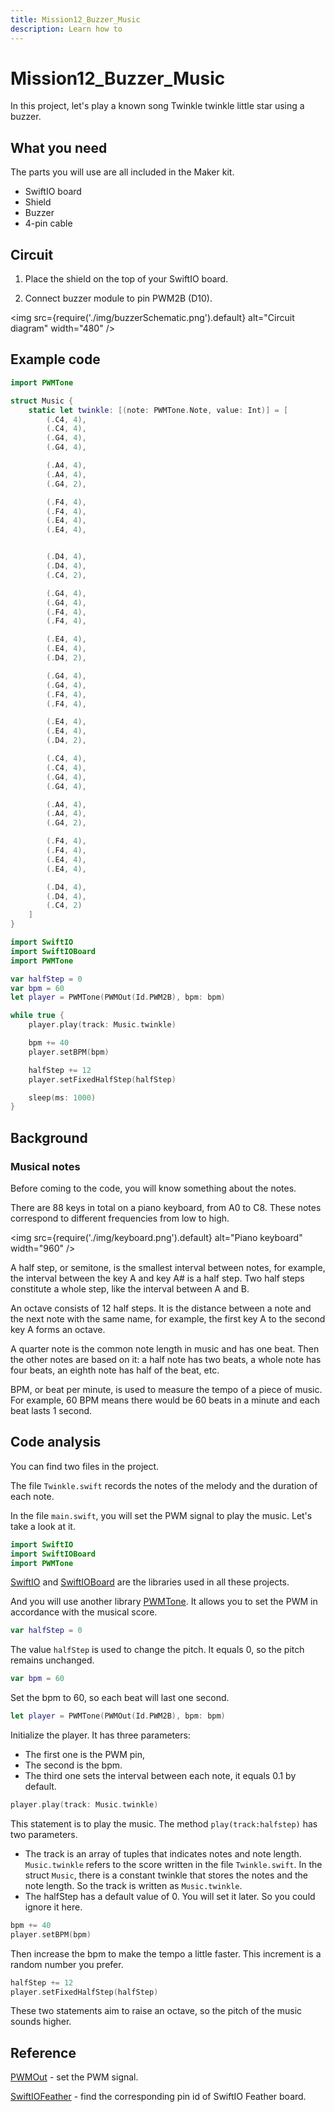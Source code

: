 ```yaml
---
title: Mission12_Buzzer_Music
description: Learn how to
---
```


# Mission12_Buzzer_Music

In this project, let's play a known song Twinkle twinkle little star using a buzzer.


## What you need

The parts you will use are all included in the Maker kit.

- SwiftIO board
- Shield
- Buzzer
- 4-pin cable


## Circuit



1. Place the shield on the top of your SwiftIO board.

2. Connect buzzer module to pin PWM2B (D10).

<img
  src={require('./img/buzzerSchematic.png').default}
  alt="Circuit diagram" width="480"
/>


## Example code

```swift title="Twinkle.swift"
import PWMTone

struct Music {
    static let twinkle: [(note: PWMTone.Note, value: Int)] = [
        (.C4, 4),
        (.C4, 4),
        (.G4, 4),
        (.G4, 4),

        (.A4, 4),
        (.A4, 4),
        (.G4, 2),

        (.F4, 4),
        (.F4, 4),
        (.E4, 4),
        (.E4, 4),


        (.D4, 4),
        (.D4, 4),
        (.C4, 2),

        (.G4, 4),
        (.G4, 4),
        (.F4, 4),
        (.F4, 4),

        (.E4, 4),
        (.E4, 4),
        (.D4, 2),

        (.G4, 4),
        (.G4, 4),
        (.F4, 4),
        (.F4, 4),

        (.E4, 4),
        (.E4, 4),
        (.D4, 2),

        (.C4, 4),
        (.C4, 4),
        (.G4, 4),
        (.G4, 4),

        (.A4, 4),
        (.A4, 4),
        (.G4, 2),

        (.F4, 4),
        (.F4, 4),
        (.E4, 4),
        (.E4, 4),

        (.D4, 4),
        (.D4, 4),
        (.C4, 2)
    ]
}

```



```swift title="main.swift"
import SwiftIO
import SwiftIOBoard
import PWMTone

var halfStep = 0
var bpm = 60
let player = PWMTone(PWMOut(Id.PWM2B), bpm: bpm)

while true {
    player.play(track: Music.twinkle)

    bpm += 40
    player.setBPM(bpm)

    halfStep += 12
    player.setFixedHalfStep(halfStep)

    sleep(ms: 1000)
}
```

## Background

### Musical notes

Before coming to the code, you will know something about the notes.

There are 88 keys in total on a piano keyboard, from A0 to C8. These notes correspond to different frequencies from low to high.

<img
  src={require('./img/keyboard.png').default}
  alt="Piano keyboard" width="960"
/>

A half step, or semitone, is the smallest interval between notes, for example, the interval between the key A and key A# is a half step. Two half steps constitute a whole step, like the interval between A and B.

An octave consists of 12 half steps. It is the distance between a note and the next note with the same name, for example, the first key A to the second key A forms an octave.

A quarter note is the common note length in music and has one beat. Then the other notes are based on it: a half note has two beats, a whole note has four beats, an eighth note has half of the beat, etc.

BPM, or beat per minute, is used to measure the tempo of a piece of music. For example, 60 BPM means there would be 60 beats in a minute and each beat lasts 1 second.

## Code analysis

You can find two files in the project.

The file `Twinkle.swift` records the notes of the melody and the duration of each note.

In the file `main.swift`, you will set the PWM signal to play the music. Let's take a look at it.

```swift
import SwiftIO
import SwiftIOBoard
import PWMTone 
```
[SwiftIO](https://swiftioapi.madmachine.io/) and [SwiftIOBoard](https://github.com/madmachineio/MadBoards/blob/main/Sources/SwiftIOBoard/Id.swift) are the libraries used in all these projects.

And you will use another library [PWMTone](https://github.com/madmachineio/PWMTone). It allows you to set the PWM in accordance with the musical score.

```swift
var halfStep = 0 
```
The value `halfStep` is used to change the pitch. It equals 0, so the pitch remains unchanged.

```swift
var bpm = 60 
```
Set the bpm to 60, so each beat will last one second.

```swift
let player = PWMTone(PWMOut(Id.PWM2B), bpm: bpm) 
```
Initialize the player. It has three parameters:

- The first one is the PWM pin,
- The second is the bpm.
- The third one sets the interval between each note, it equals 0.1 by default.

```swift
player.play(track: Music.twinkle) 
```
This statement is to play the music. The method `play(track:halfstep)` has two parameters.

- The track is an array of tuples that indicates notes and note length. `Music.twinkle` refers to the score written in the file `Twinkle.swift`. In the struct `Music`, there is a constant twinkle that stores the notes and the note length. So the track is written as `Music.twinkle`.
- The halfStep has a default value of 0. You will set it later. So you could ignore it here.

```swift
bpm += 40 
player.setBPM(bpm) 
```
Then increase the bpm to make the tempo a little faster. This increment is a random number you prefer.

```swift
halfStep += 12
player.setFixedHalfStep(halfStep)
```
These two statements aim to raise an octave, so the pitch of the music sounds higher.

## Reference

[PWMOut](https://swiftioapi.madmachine.io/Classes/PWMOut.html) - set the PWM signal.

[SwiftIOFeather](https://github.com/madmachineio/MadBoards/blob/main/Sources/SwiftIOFeather/Id.swift) - find the corresponding pin id of SwiftIO Feather board.
